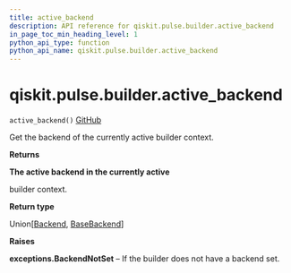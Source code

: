 ```yaml
---
title: active_backend
description: API reference for qiskit.pulse.builder.active_backend
in_page_toc_min_heading_level: 1
python_api_type: function
python_api_name: qiskit.pulse.builder.active_backend
---
```


# qiskit.pulse.builder.active\_backend

<span id="qiskit.pulse.builder.active_backend" />

`active_backend()` [GitHub](https://github.com/qiskit/qiskit/tree/stable/0.20/qiskit/pulse/builder.py "view source code")

Get the backend of the currently active builder context.

**Returns**

**The active backend in the currently active**

builder context.

**Return type**

Union\[[Backend](qiskit.providers.Backend "qiskit.providers.Backend"), [BaseBackend](qiskit.providers.BaseBackend "qiskit.providers.BaseBackend")]

**Raises**

**exceptions.BackendNotSet** – If the builder does not have a backend set.

